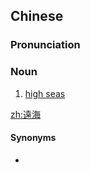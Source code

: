 {{also|远海}}
==Chinese==
{{zh-forms|s=远海}}

===Pronunciation===
{{zh-pron
|m=yuǎnhǎi
|cat=n
}}

===Noun===
{{zh-noun}}

# [[high seas]]

[[zh:遠海]]

====Synonyms====
* {{zh-l|公海}}